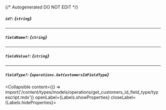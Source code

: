 {/* Autogenerated DO NOT EDIT  */}

##### `id?`: *{`string`}*

---
##### `fieldName?`: *{`string`}*

---
##### `fieldValue?`: *{`string`}*

---
##### `fieldType?`: *{`operations.GetCustomersIdFieldType`}*
<Collapsible content={() => import('/content/types/models/operations/get_customers_id_field_type/typescript.mdx')} openLabel={Labels.showProperties} closeLabel={Labels.hideProperties}>
</Collapsible>


